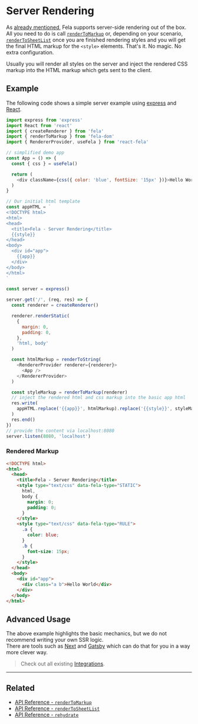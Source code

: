 # Server Rendering

As [already mentioned](../introduction/Benefits.md), Fela supports server-side rendering out of the box.
All you need to do is call [`renderToMarkup`](api/fela-dom/renderToMarkup) or, depending on your scenario, [`renderToSheetList`](api/fela-dom/renderToSheetList) once you are finished rendering styles and you will get the final HTML markup for the `<style>` elements. That's it. No magic. No extra configuration.

Usually you will render all styles on the server and inject the rendered CSS markup into the HTML markup which gets sent to the client.

## Example

The following code shows a simple server example using [express](https://github.com/expressjs/express) and [React](https://github.com/facebook/react).

```javascript name=server.js
import express from 'express'
import React from 'react'
import { createRenderer } from 'fela'
import { renderToMarkup } from 'fela-dom'
import { RendererProvider, useFela } from 'react-fela'

// simplified demo app
const App = () => {
  const { css } = useFela()

  return (
    <div className={css({ color: 'blue', fontSize: '15px' })}>Hello World</div>
  )
}

// Our initial html template
const appHTML = `
<!DOCTYPE html>
<html>
<head>
  <title>Fela - Server Rendering</title>
  {{style}}
</head>
<body>
  <div id="app">
    {{app}}
  </div>
</body>
</html>
`

const server = express()

server.get('/', (req, res) => {
  const renderer = createRenderer()

  renderer.renderStatic(
    {
      margin: 0,
      padding: 0,
    },
    'html, body'
  )

  const htmlMarkup = renderToString(
    <RendererProvider renderer={renderer}>
      <App />
    </RendererProvider>
  )

  const styleMarkup = renderToMarkup(renderer)
  // inject the rendered html and css markup into the basic app html
  res.write(
    appHTML.replace('{{app}}', htmlMarkup).replace('{{style}}', styleMarkup)
  )
  res.end()
})
// provide the content via localhost:8080
server.listen(8080, 'localhost')
```

### Rendered Markup

```html name=index.html
<!DOCTYPE html>
<html>
  <head>
    <title>Fela - Server Rendering</title>
    <style type="text/css" data-fela-type="STATIC">
      html,
      body {
        margin: 0;
        padding: 0;
      }
    </style>
    <style type="text/css" data-fela-type="RULE">
      .a {
        color: blue;
      }
      .b {
        font-size: 15px;
      }
    </style>
  </head>
  <body>
    <div id="app">
      <div class="a b">Hello World</div>
    </div>
  </body>
</html>
```

## Advanced Usage

The above example highlights the basic mechanics, but we do not recommend writing your own SSR logic. <br />
There are tools such as [Next](https://nextjs.org) and [Gatsby](https://www.gatsbyjs.com) which can do that for you in a way more clever way. <br/>

> Check out all existing [Integrations](intro/ecosystem#integrations).

---

## Related

- [API Reference - `renderToMarkup`](api/fela-dom/renderToMarkup)
- [API Reference - `renderToSheetList`](api/fela-dom/renderToSheetList)
- [API Reference - `rehydrate`](api/fela-dom/rehydrate)

